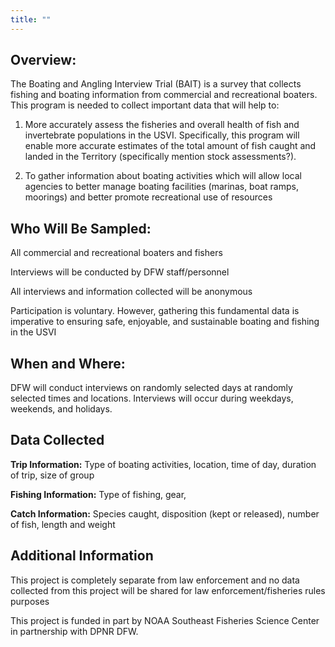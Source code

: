 ```yaml
---
title: ""
---
```


## Overview:

The Boating and Angling Interview Trial (BAIT) is a survey that collects fishing and boating information from commercial and recreational boaters. This program is needed to collect important data that will help to:

1.  More accurately assess the fisheries and overall health of fish and invertebrate populations in the USVI. Specifically, this program will enable more accurate estimates of the total amount of fish caught and landed in the Territory (specifically mention stock assessments?).

2.  To gather information about boating activities which will allow local agencies to better manage boating facilities (marinas, boat ramps, moorings) and better promote recreational use of resources

## Who Will Be Sampled:

All commercial and recreational boaters and fishers

Interviews will be conducted by DFW staff/personnel

All interviews and information collected will be anonymous

Participation is voluntary. However, gathering this fundamental data is imperative to ensuring safe, enjoyable, and sustainable boating and fishing in the USVI

## When and Where:

DFW will conduct interviews on randomly selected days at randomly selected times and locations. Interviews will occur during weekdays, weekends, and holidays.

## Data Collected

**Trip Information:** Type of boating activities, location, time of day, duration of trip, size of group

**Fishing Information:** Type of fishing, gear,

**Catch Information:** Species caught, disposition (kept or released), number of fish, length and weight

## Additional Information

This project is completely separate from law enforcement and no data collected from this project will be shared for law enforcement/fisheries rules purposes

This project is funded in part by NOAA Southeast Fisheries Science Center in partnership with DPNR DFW. 
